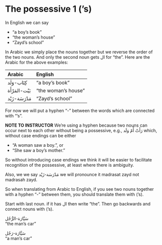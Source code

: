 # The possessive 1 ('s)

In English we can say 

+ "a boy's book"
+ "the woman's house"
+ "Zayd's school"

In Arabic we simply place the nouns together but we reverse the order of the two nouns. And only the second noun gets [ال]{.ar} for "the". Here are the Arabic for the above examples:

|Arabic | English |
|:----------|:--------------|
|[كِتَاب-وَلَد]{.ar}   |"a boy's book"       |
|[بَيْت-المَرْأَة]{.ar} |"the woman's house"  |
|[مَدْرَسَة-زَيْد]{.ar}  |"Zayd's school"      |

For now we will put a hyphen "-" between the words which are connected with "'s".

::: {.infobox data-latex="{caution}"}
**NOTE TO INSTRUCTOR**
We're using a hyphen because two nouns can occur next to each other without being a possessive, e.g., [رَأَتْ أُمّ وَلَد]{.ar} which, without case endings can be either

+ "A woman saw a boy.", or
+ "She saw a boy's mother."

So without introducing case endings we think it will be easier to facilitate recognition of the possessive, at least where there is ambiguity.
:::



Also, we we say [مَدْرَسَة-زَيْد]{.ar} we will pronounce it [madrasat zayd]{.trn} not [madrasah zayd]{.trn}.

So when translating from Arabic to English, if you see two nouns together with a hyphen "-" between them, you should translate them with ('s).

Start with last noun. if it has [ال]{.ar} then write "the". Then go backwards and connect nouns with ('s).

[سَيَّارَة-الرُّجُل]{.ar}  
"the man's car"

[سَيَّارَة-رَجُل]{.ar}  
"a man's car"




